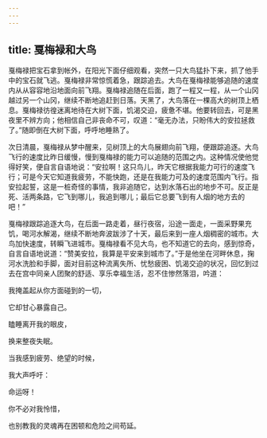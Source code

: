 ```yaml
---
---
---
```

title: 戛梅禄和大鸟
---




戛梅禄把宝石拿到帐外，在阳光下面仔细观看，突然一只大鸟猛扑下来，抓了他手中的宝石就飞逃。戛梅禄非常惊慌着急，跟踪追去。大鸟在戛梅禄能够追随的速度内从从容容地沿地面向前飞翔。戛梅禄追随在后面，跑了一程又一程，从一个山冈越过另一个山冈，继续不断地追赶到日落。天黑了，大鸟落在一棵高大的树顶上栖息。戛梅禄彷徨迷离地待在大树下面，饥渴交迫，疲惫不堪。他要转回去，可是黑夜里不辨方向；他相信自己非丧命不可，叹道：“毫无办法，只盼伟大的安拉拯救了。”随即倒在大树下面，呼呼地睡熟了。

次日清晨，戛梅禄从梦中醒来，见树顶上的大鸟展翅向前飞翔，便跟踪追逐。大鸟飞行的速度比昨日缓慢，慢到戛梅禄的能力可以追随的范围之内。这种情况使他觉得好笑，便自言自语地说：“安拉啊！这只鸟儿，昨天它根据我能力可行的速度飞行；可是今天它知道我疲劳，不能快跑，还是在我能力可及的速度范围内飞行。指安拉起誓，这是一桩奇怪的事情，我非追随它，达到水落石出的地步不可。反正是死、活两条路，它飞到哪儿，我追到哪儿；最后它总要飞到有人烟的地方去的吧！”

戛梅禄跟踪追逐大鸟，在后面一路走着，昼行夜宿，沿途一面走，一面采野果充饥，喝河水解渴，继续不断地奔波跋涉了十天，最后来到一座人烟稠密的城市。大鸟加快速度，转瞬飞进城市。戛梅禄看不见大鸟，也不知道它的去向，感到惊奇，自言自语地说道：“赞美安拉，我算是平安来到城市了。”于是他坐在河畔休息，掬河水洗脸和手脚，面对目前这种流离失所、忧愁疲困、饥渴交迫的状况，回忆到过去在宫中同亲人团聚的舒适、享乐幸福生活，忍不住惨然落泪，吟道：

我掩盖起从你方面碰到的一切，

它却甘心暴露自己。

瞌睡离开我的眼皮，

换来整夜失眠。

当我感到疲劳、绝望的时候，

我大声呼吁：

命运呀！

你不必对我怜惜，

也别教我的灵魂再在困顿和危险之间苟延。
